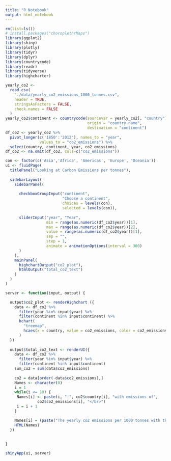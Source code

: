 ```yaml
---
title: "R Notebook"
output: html_notebook
---
```


```r
rm(list=ls())
# install.packages("choroplethrMaps")
library(ggplot2) 
library(shiny)
library(plotly)
library(tidyr)
library(dplyr)
library(countrycode)
library(readr)
library(tidyverse)
library(highcharter) 
```

```r
yearly_co2 <-
  read.csv(
    "./data/yearly_co2_emissions_1000_tonnes.csv",
    header = TRUE,
    stringsAsFactors = FALSE,
    check.names = FALSE
  )
yearly_co2$continent <- countrycode(sourcevar = yearly_co2[, "country"],
                                    origin = "country.name",
                                    destination = "continent")
df_co2 <- yearly_co2 %>%
  pivot_longer(c('1850':'2012'), names_to = "year", 
               values_to = "co2_emissions") %>%
  select(country, continent, year, co2_emissions)
df_co2 <- na.omit(df_co2, cols=c("co2_emissions"))
```

```r
con <- factor(c('Asia','Africa', 'Americas', 'Europe', 'Oceania'))
ui <- fluidPage(
  titlePanel("Looking at Carbon Emissions per tonnes"),
  
  sidebarLayout(
    sidebarPanel(
      
      checkboxGroupInput("continent", 
                         "Choose a continent", 
                         choices = levels(con),
                         selected = levels(con)),
      
      sliderInput("year", "Year",
                  min = range(as.numeric(df_co2$year))[1],
                  max = range(as.numeric(df_co2$year))[2],
                  value = range(as.numeric(df_co2$year))[1],
                  sep = "",
                  step = 1,
                  animate = animationOptions(interval = 300)
      )
    ),
    mainPanel(
      highchartOutput("co2_plot"),
      htmlOutput("total_co2_text")
    )
  )
)
```

```r
server <- function(input, output) {

  output$co2_plot <- renderHighchart ({ 
    data <- df_co2 %>%
      filter(year %in% input$year) %>%
      filter(continent %in% input$continent) %>%
      hchart(
        "treemap", 
        hcaes(x = country, value = co2_emissions, color = co2_emissions)
      )
  })
  
  output$total_co2_text <- renderUI({
    data <- df_co2 %>%
      filter(year %in% input$year) %>%
      filter(continent %in% input$continent)
    sum_co2 = sum(data$co2_emissions)
    
    co2 = data[order(-data$co2_emissions),]
    Names <- character(0)
    i = 1
    while(i <= 10) {
     Names[i] <- paste(i, ":", co2$country[i], "with emissions of",
              co2$co2_emissions[i], "</br>")
     i = i + 1
    }

    Names[i] = (paste("The yearly co2 emissions per 1000 tonnes with the selected continents are:", sum_co2, "</br>"))
    HTML(Names)
  })
  
  
}
```

```r
shinyApp(ui, server)
```

```r

```
